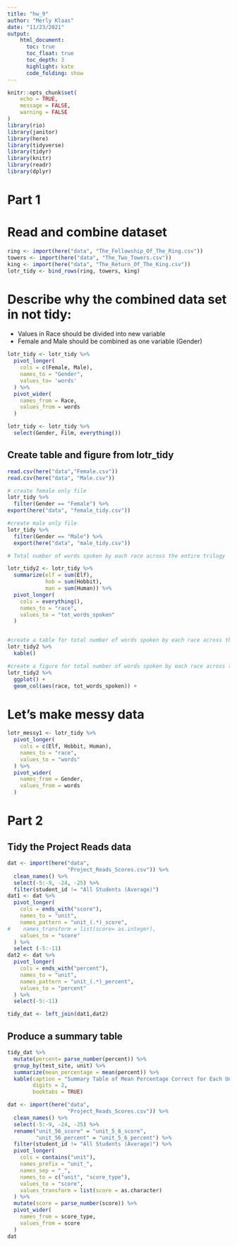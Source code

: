 ```yaml
---
title: "hw_9"
author: "Merly Klaas"
date: "11/23/2021"
output: 
    html_document:
      toc: true
      toc_float: true
      toc_depth: 3
      highlight: kate
      code_folding: show
---
```


```r
knitr::opts_chunk$set(
	echo = TRUE,
	message = FALSE,
	warning = FALSE
)
library(rio)
library(janitor)
library(here)
library(tidyverse)
library(tidyr)
library(knitr)
library(readr)
library(dplyr)
```
# Part 1
# Read and combine dataset

```r
ring <- import(here("data", "The_Fellowship_Of_The_Ring.csv"))
towers <- import(here("data", "The_Two_Towers.csv"))
king <- import(here("data", "The_Return_Of_The_King.csv"))
lotr_tidy <- bind_rows(ring, towers, king)
```

# Describe why the combined data set in not tidy:
  * Values in Race should be divided into new variable
  * Female and Male should be combined as one variable (Gender)
  
```r
lotr_tidy <- lotr_tidy %>% 
  pivot_longer(
    cols = c(Female, Male),
    names_to = "Gender",
    values_to= 'words'
  ) %>% 
  pivot_wider(
    names_from = Race,
    values_from = words
  )

lotr_tidy <- lotr_tidy %>%
  select(Gender, Film, everything()) 

```

## Create table and figure from lotr_tidy

```r
read.csv(here("data","Female.csv"))
read.csv(here("data", "Male.csv"))

# create female only file 
lotr_tidy %>% 
  filter(Gender == "Female") %>% 
export(here("data", "female_tidy.csv"))

#create male only file
lotr_tidy %>% 
  filter(Gender == "Male") %>% 
  export(here("data", "male_tidy.csv"))

# Total number of words spoken by each race across the entire trilogy

lotr_tidy2 <- lotr_tidy %>% 
  summarize(elf = sum(Elf),
            hob = sum(Hobbit),
            man = sum(Human)) %>% 
  pivot_longer(
    cols = everything(),
    names_to = "race",
    values_to = "tot_words_spoken"
  )


#create a table for total number of words spoken by each race across the entire trilogy
lotr_tidy2 %>% 
  kable()

#create a figure for total number of words spoken by each race across the entire trilogy
lotr_tidy2 %>% 
  ggplot() +
  geom_col(aes(race, tot_words_spoken)) +

```

# Let's make messy data

```r
lotr_messy1 <- lotr_tidy %>% 
  pivot_longer(
    cols = c(Elf, Hobbit, Human),
    names_to = "race",
    values_to = "words"
  ) %>% 
  pivot_wider(
    names_from = Gender,
    values_from = words
  )
```

# Part 2
## Tidy the Project Reads data

```r
dat <- import(here("data", 
                   "Project_Reads_Scores.csv")) %>% 
  clean_names() %>% 
  select(-5:-9, -24, -25) %>% 
  filter(student_id != "All Students (Average)")
dat1 <- dat %>% 
  pivot_longer(
    cols = ends_with("score"),
    names_to = "unit",
    names_pattern = "unit_(.*)_score",
#    names_transform = list(score= as.integer),
    values_to = "score"
  ) %>% 
  select (-5:-11)
dat2 <- dat %>% 
  pivot_longer(
    cols = ends_with("percent"),
    names_to = "unit",
    names_pattern = "unit_(.*)_percent",
    values_to = "percent"
  ) %>% 
  select(-5:-11)

tidy_dat <- left_join(dat1,dat2)

```

## Produce a summary table

```r
tidy_dat %>% 
  mutate(percent= parse_number(percent)) %>%
  group_by(test_site, unit) %>% 
  summarize(mean_percentage = mean(percent)) %>% 
  kable(caption = "Summary Table of Mean Percentage Correct for Each Unit Within Test Sites",
        digits = 2,
        booktabs = TRUE)
```

```r
dat <- import(here("data", 
                   "Project_Reads_Scores.csv")) %>% 
  clean_names() %>% 
  select(-5:-9, -24, -25) %>% 
  rename("unit_56_score" = "unit_5_6_score", 
         "unit_56_percent" = "unit_5_6_percent") %>% 
  filter(student_id != "All Students (Average)") %>% 
  pivot_longer(
    cols = contains("unit"),
    names_prefix = "unit_",
    names_sep = "_",
    names_to = c("unit", "score_type"),
    values_to = "score",
    values_transform = list(score = as.character)
  ) %>% 
  mutate(score = parse_number(score)) %>% 
  pivot_wider(
    names_from = score_type,
    values_from = score
  )
dat
```


